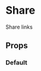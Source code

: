 
<Meta title='components/Share' component={Share} />

# Share

Share links

## Props

<Props of={Share} />

### Default

<Preview>
  <Story name='Default'>
    <Share>
      <Share.Heading />
      <Share.Container>
        <Share.Social
          social='facebook'
          to='https://octahedroid.com/'
          title='Octahedroid'
        />
        <Share.Social
          social='linkedin'
          to='https://octahedroid.com/'
          title='Octahedroid'
          summary='A summary of the site'
          source='The source'
        />
        <Share.Social
          social='reddit'
          to='https://octahedroid.com/'
          title='Octahedroid'
        />
        <Share.Social
          social='twitter'
          to='https://octahedroid.com/'
          title='Octahedroid'
          handler='Octonauts'
          hashtags={["octahedroid", "octonautas"]}
        />
        <Share.Social
          social='whatsapp'
          to='https://octahedroid.com/'
          title='Octahedroid'
          separator='/'
        />
      </Share.Container>
    </Share>
  </Story>
</Preview>
